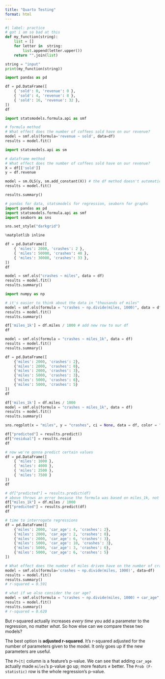 ```yaml
---
title: "Quarto Testing"
format: html
---
```



```python
#| label: practice
# got i am so bad at this
def my_function(string):
    list = []
    for letter in  string:
        list.append(letter.upper())
    return "".join(list)

string = "input"
print(my_function(string))
```

```python
import pandas as pd

df = pd.DataFrame([
    { 'sold': 0, 'revenue': 0 },
    { 'sold': 4, 'revenue': 8 },
    { 'sold': 16, 'revenue': 32 },
])
df
```


```python
import statsmodels.formula.api as smf

# formula method
# What effect does the number of coffees sold have on our revenue?
model = smf.ols(formula='revenue ~ sold', data=df)
results = model.fit()
```


```python
import statsmodels.api as sm

# dataframe method
# What effect does the number of coffees sold have on our revenue?
X = df[['sold']]
y = df.revenue

model = sm.OLS(y, sm.add_constant(X)) # the df method doesn't automatically add a constant, so we have to here
results = model.fit()
```


```python
results.summary()
```


```python
# pandas for data, statsmodels for regression, seaborn for graphs
import pandas as pd
import statsmodels.formula.api as smf
import seaborn as sns

sns.set_style("darkgrid")

%matplotlib inline
```


```python
df = pd.DataFrame([
    { 'miles': 2000, 'crashes': 2 },
    { 'miles': 50000, 'crashes': 48 },
    { 'miles': 30000, 'crashes': 33 },
])
df
```


```python
model = smf.ols("crashes ~ miles", data = df)
results = model.fit()
results.summary()
```


```python
import numpy as np

# it's easier to think about the data in "thousands of miles"
model = smf.ols(formula = "crashes ~ np.divide(miles, 1000)", data = df)
results = model.fit()
results.summary()
```


```python
df['miles_1k'] = df.miles / 1000 # add new row to our df
df

model = smf.ols(formula = "crashes ~ miles_1k", data = df)
results = model.fit()
results.summary()
```


```python
df = pd.DataFrame([
    {'miles': 2000, 'crashes': 2},
    {'miles': 2000, 'crashes': 0},
    {'miles': 2000, 'crashes': 3},
    {'miles': 5000, 'crashes': 3},
    {'miles': 5000, 'crashes': 6},
    {'miles': 5000, 'crashes': 5}
])
df
```


```python
df['miles_1k'] = df.miles / 1000
model = smf.ols(formula = "crashes ~ miles_1k", data = df)
results = model.fit()
results.summary()
```


```python
sns.regplot(x = "miles", y = "crashes", ci = None, data = df, color = "#29db15")
```


```python
df["predicted"] = results.predict()
df["residual"] = results.resid
df
```


```python
# now we're gonna predict certain values
df = pd.DataFrame([
    { 'miles': 1000 },
    { 'miles': 4000 },
    { 'miles': 2500 },
    { 'miles': 7500 }
])
df
```


```python
# df["predicted"] = results.predict(df)
# above throws an error because the formula was based on miles_1k, not miles
df["miles_1k"] = df.miles / 1000
df["predicted"] = results.predict(df)
df
```


```python
# time to interrogate regressions
df = pd.DataFrame([
    {'miles': 2000, 'car_age': 4, 'crashes': 2},
    {'miles': 2000, 'car_age': 2, 'crashes': 0},
    {'miles': 2000, 'car_age': 6, 'crashes': 3},
    {'miles': 5000, 'car_age': 10, 'crashes': 3},
    {'miles': 5000, 'car_age': 3, 'crashes': 6},
    {'miles': 5000, 'car_age': 6, 'crashes': 5}
])

# What effect does the number of miles driven have on the number of crashes?
model = smf.ols(formula='crashes ~ np.divide(miles, 1000)', data=df)
results = model.fit()
results.summary()
# r-squared = 0.591
```


```python
# what if we also consider the car age?
model = smf.ols(formula = "crashes ~ np.divide(miles, 1000) + car_age", data = df)
results = model.fit()
results.summary()
# r-squared = 0.620
```

But r-squared actually increases _every time_ you add a parameter to the regression, no matter _what_.
So how else can we compare these two models?

The best option is **adjusted r-squared**. 
It's r-squared adjusted for the number of parameters given to the model.
It only goes up if the new parameters are useful.

The `P>|t|` column is a feature's p-value.
We can see that adding `car_age` actually made `miles`'s p-value go up; more featurs ≠ better.
The `Prob (F-statistic)` row is the whole regression's p-value.